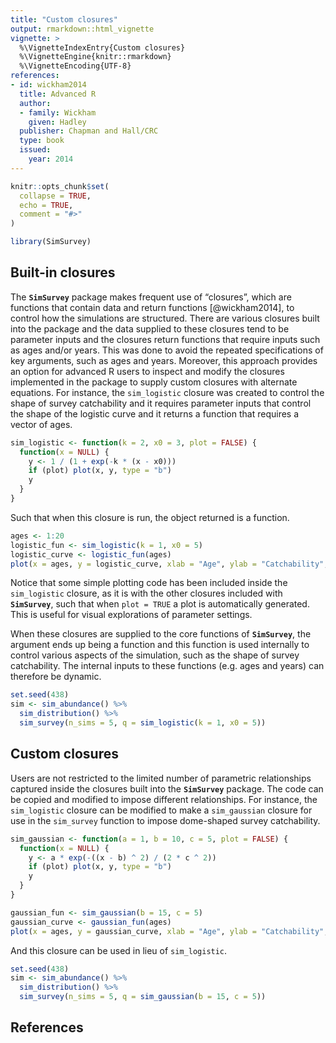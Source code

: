 ---
title: "Custom closures"
output: rmarkdown::html_vignette
vignette: >
  %\VignetteIndexEntry{Custom closures}
  %\VignetteEngine{knitr::rmarkdown}
  %\VignetteEncoding{UTF-8}
references:
- id: wickham2014
  title: Advanced R
  author:
  - family: Wickham
    given: Hadley
  publisher: Chapman and Hall/CRC
  type: book
  issued:
    year: 2014
---

```{r, include = FALSE}
knitr::opts_chunk$set(
  collapse = TRUE,
  echo = TRUE,
  comment = "#>"
)
```

```{r setup}
library(SimSurvey)
```


## Built-in closures

The **`SimSurvey`** package makes frequent use of "closures", which are functions that contain data and return functions [@wickham2014], to control how the simulations are structured. There are various closures built into the package and the data supplied to these closures tend to be parameter inputs and the closures return functions that require inputs such as ages and/or years. This was done to avoid the repeated specifications of key arguments, such as ages and years. Moreover, this approach provides an option for advanced R users to inspect and modify the closures implemented in the package to supply custom closures with alternate equations. For instance, the `sim_logistic` closure was created to control the shape of survey catchability and it requires parameter inputs that control the shape of the logistic curve and it returns a function that requires a vector of ages.

```{r}

sim_logistic <- function(k = 2, x0 = 3, plot = FALSE) {
  function(x = NULL) {
    y <- 1 / (1 + exp(-k * (x - x0)))
    if (plot) plot(x, y, type = "b")
    y
  }
}

```

Such that when this closure is run, the object returned is a function.

```{r}
ages <- 1:20
logistic_fun <- sim_logistic(k = 1, x0 = 5)
logistic_curve <- logistic_fun(ages)
plot(x = ages, y = logistic_curve, xlab = "Age", ylab = "Catchability", type = "l")
```

Notice that some simple plotting code has been included inside the `sim_logistic` closure, as it is with the other closures included with **`SimSurvey`**, such that when `plot = TRUE` a plot is automatically generated. This is useful for visual explorations of parameter settings.

When these closures are supplied to the core functions of **`SimSurvey`**, the argument ends up being a function and this function is used internally to control various aspects of the simulation, such as the shape of survey catchability. The internal inputs to these functions (e.g. ages and years) can therefore be dynamic.

```{r, eval = FALSE}

set.seed(438)
sim <- sim_abundance() %>% 
  sim_distribution() %>% 
  sim_survey(n_sims = 5, q = sim_logistic(k = 1, x0 = 5))

```



## Custom closures

Users are not restricted to the limited number of parametric relationships captured inside the closures built into the **`SimSurvey`** package. The code can be copied and modified to impose different relationships. For instance, the `sim_logistic` closure can be modified to make a `sim_gaussian` closure for use in the `sim_survey` function to impose dome-shaped survey catchability.


```{r}

sim_gaussian <- function(a = 1, b = 10, c = 5, plot = FALSE) {
  function(x = NULL) {
    y <- a * exp(-((x - b) ^ 2) / (2 * c ^ 2))
    if (plot) plot(x, y, type = "b")
    y
  }
}

gaussian_fun <- sim_gaussian(b = 15, c = 5)
gaussian_curve <- gaussian_fun(ages)
plot(x = ages, y = gaussian_curve, xlab = "Age", ylab = "Catchability", type = "l")

```


And this closure can be used in lieu of `sim_logistic`.

```{r, eval = FALSE}

set.seed(438)
sim <- sim_abundance() %>% 
  sim_distribution() %>% 
  sim_survey(n_sims = 5, q = sim_gaussian(b = 15, c = 5))

```

## References




